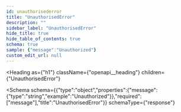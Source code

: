 ```yaml
---
id: unauthorisederror
title: "UnauthorisedError"
description: ""
sidebar_label: "UnauthorisedError"
hide_title: true
hide_table_of_contents: true
schema: true
sample: {"message":"Unauthorized"}
custom_edit_url: null
---
```



<Heading
  as={"h1"}
  className={"openapi__heading"}
  children={"UnauthorisedError"}
>
</Heading>





<Schema
  schema={{"type":"object","properties":{"message":{"type":"string","example":"Unauthorized"}},"required":["message"],"title":"UnauthorisedError"}}
  schemaType={"response"}
>
  
</Schema>
            